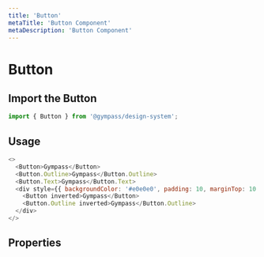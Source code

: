 ```yaml
---
title: 'Button'
metaTitle: 'Button Component'
metaDescription: 'Button Component'
---
```


# Button

## Import the Button

```javascript
import { Button } from '@gympass/design-system';
```

## Usage

```javascript reactLive=true
<>
  <Button>Gympass</Button>
  <Button.Outline>Gympass</Button.Outline>
  <Button.Text>Gympass</Button.Text>
  <div style={{ backgroundColor: '#e0e0e0', padding: 10, marginTop: 10 }}>
    <Button inverted>Gympass</Button>
    <Button.Outline inverted>Gympass</Button.Outline>
  </div>
</>
```

## Properties

<PropsTable component="Button" />
